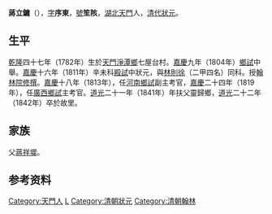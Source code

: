 '''蔣立鏞'''（{{bd|1782年||1842年|catIdx=J蔣}}），[[表字|字]]'''序東'''，[[號|號]]'''笙陔'''，[[湖北|湖北]][[天门市|天門]]人，[[清代|清代]][[狀元|狀元]]。

== 生平 ==
[[乾隆|乾隆]]四十七年（1782年）生於[[天门市|天門]][[淨潭鄉|淨潭鄉]]七屋台村。[[嘉慶|嘉慶]]九年（1804年）[[鄉試|鄉試]]中舉。[[嘉慶|嘉慶]]十六年（1811年）辛未科[[殿試|殿試]]中狀元，與[[林則徐|林則徐]]（二甲四名）同科。授[[翰林院|翰林院]][[修撰|修撰]]。[[嘉慶|嘉慶]]十八年（1813年），任[[河南|河南]][[鄉試|鄉試]]副主考官，[[嘉慶|嘉慶]]二十四年（1819年），任[[廣西|廣西]][[鄉試|鄉試]]主考官。[[道光|道光]]二十一年（1841年）年扶父靈歸鄉，[[道光|道光]]二十二年（1842年）卒於故里。

== 家族 ==
父[[蔣祥墀|蔣祥墀]]。

== 参考资料 ==
{{reflist}}

{{嘉慶十六年辛未科殿試金榜}}

{{Authority control}}

{{DEFAULTSORT:Jiang蔣}}
[[Category:天門人|Category:天門人]]
[[Category:蔣姓|L]]
[[Category:清朝狀元|Category:清朝狀元]]
[[Category:清朝翰林|Category:清朝翰林]]


{{清朝人物小作品}}
